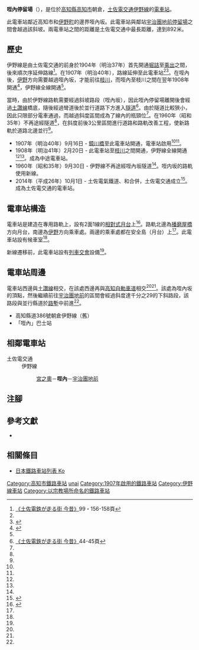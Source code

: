 {{NoteTA |G1=Railway |G2=Transport}}
{{Infobox station
|公司色 = #3399cc
|站名 = 咥內
|圖片 = Konai stop from Dosan line.jpg
|圖片說明 = [[土讚線|土讚線]]列車望向咥內停留場
|日文原名 = 咥内
|平假名 = こうない
|羅馬拼音 = Konai
|副站名 = 
|所在地 = {{JPN}}[[高知縣|高知縣]][[高知市|高知市]]朝倉
|座標 = {{coord|33|33|8.4|N|133|28|13.76|E|type:railwaystation_region:JP-24|display=inline,title}}
|車站構造 = [[地面車站|地面車站]]
|月台配置 = 2面1線
|啟用年月日 = 1907年（明治40年）9月16日
|廢站年月日 = 
|乘客人數 = 
|上下車人次 = 
|統計年度 = 
|轉車 = 
|全寬備註 = 
|adjacent = {{Adjacent stations|system=土佐電交通|line=伊野線|left=宮之奧|right=宇治團地前|note-left=0.5km|note-mid=距離[[播磨屋橋停留場|播磨屋橋]]7.3km|note-right=0.9km}}
}}
'''咥內停留場'''（{{jpn|j=咥内停留場|hg=こうないていりゅうじょう|rm=Konai teiryūjō|f=y}}），是位於[[高知縣|高知縣]][[高知市|高知市]]朝倉，[[土佐電交通|土佐電交通]][[伊野線|伊野線]]的[[電車站|電車站]]。

此電車站鄰近高知市和[[伊野町|伊野町]]的邊界咥內坂。此電車站與鄰站[[宇治團地前停留場|宇治團地前停留場]]之間會越過該斜坡。兩電車站之間的距離是土佐電交通中最長距離，達到892米。

== 歷史 ==
伊野線是由土佐電交通的前身{{Translink|ja|土佐電気鉄道|土佐電氣鐵道}}於1904年（明治37年）首先開通[[堀詰停留場|堀詰]]至[[運動場通停留場|乘出]]之間，後來順次序延伸路線<ref name=konjaku2>[[#konjaku|《土佐電鉄が走る街 今昔》]]99・156-158頁</ref>。在1907年（明治40年），路線延伸至此電車站<ref name=konjaku2/><ref name=chizu60>{{Cite book|author=[[今尾惠介|今尾惠介]]（監修） |title={{Translink|ja|日本鉄道旅行地図帳|日本鐵道旅行地圖帳}} |publisher=[[新潮社|新潮社]] |volume=11 中国四国 |year=2009 |isbn=978-4-10-790029-6 |page=60|language=ja}}</ref>。在咥內後，[[伊野停留場|伊野]]方向需要越過咥內坂，才能前往[[枝川停留場|枝川]]，而咥內至枝川之間在翌年1908年開通<ref name=jijo>{{Cite book|author=川島令三 |authorlink=川島令三 |title={{Translink|ja|全国鉄道事情大研究|全國鐵道事情大研究}} |year=2007 |publisher={{Translink|ja|草思社}} |isbn=978-4-7942-1615-1 |volume=四国篇 |pages=280-289|language=ja}}</ref>，伊野線全線開通<ref name=konjaku2/>。

當時，由於伊野線路軌需要經過斜坡路段（咥內坂），因此咥內停留場離開後會經過[[土讚線|土讚線]]橋底，隨後經過彎道後於並行道路下方進入[[隧道|隧道]]<ref name=konjaku>[[#konjaku|《土佐電鉄が走る街 今昔》]]44-45頁</ref>。由於隧道比較狹小，因此只限部分電車通過，而越過斜度區間成為了線內的瓶頸位<ref name=konjaku/>。在1960年（昭和35年）不再途經隧道<ref name=konjaku2/>，在斜度前後3公里區間進行道路和路軌改善工程，使新路軌於道路北邊並行<ref name=konjaku/>。
* 1907年（明治40年）9月16日 - [[鏡川橋停留場|鏡川橋]]至此電車站開通，{{Translink|ja|土佐電気鉄道|土佐電氣鐵道}}電車站啟用<ref name=konjaku2/><ref name=chizu60/>。
* 1908年（明治41年）2月20日 - 此電車站至[[枝川停留場|枝川]]之間開通，伊野線全線開通<ref name=konjaku2/><ref name=chizu60/>。成為中途電車站。
* 1960年（昭和35年）9月30日 - 伊野線不再途經咥內坂隧道<ref name=konjaku2/>。咥内坂的路軌使用新線。
* 2014年（平成26年）10月1日 - 土佐電氣鐵道、{{Translink|ja|高知県交通|高知縣交通}}和{{Translink|ja|土佐電ドリームサービス|土佐電Dream Service}}合併，土佐電交通成立<ref>{{Cite news |title=とさでん交通：「再出発」 「便利な市民の足に」高知で設立式 新デザインの車両披露 |newspaper=[[毎日新聞|毎日新聞]] |date=2014-10-02 |author=上野宏人 |publisher=毎日新聞社|language=ja}}</ref>。成為土佐電交通的電車站。

== 電車站構造 ==
電車站是建造在專用路軌上，設有2面1線的[[相對式月台|相對式月台]]上<ref name=line>{{Cite book|author=川島令三 |authorlink=川島令三 |title=四国・九州ライン 全線・全駅・全配線 |year=2013 |publisher=[[講談社|講談社]] |series=【図説】 日本の鉄道 |isbn=978-4-06-295161-6 |volume=第2巻 四国西部エリア |pages=43・94頁|language=ja}}</ref>。路軌北邊為[[播磨屋橋停留場|播磨屋橋]]方向月台，南邊為[[伊野停留場|伊野]]方向乘車處。兩邊的乘車處都在安全島（月台）上<ref name=line/>。此電車站設有候車室<ref name=jijo/>。

新線遷移前，此電車站設有[[列車交會|列車交會]]設備<ref name=konjaku/>。

== 電車站周邊 ==
電車站西邊與[[土讚線|土讚線]]相交，在該處西邊再與[[高知自動車道|高知自動車道]]相交<ref name=jijo/><ref name=line/>。該處為咥內坂的頂點，然後繼續前往[[宇治團地前停留場|宇治團地前]]的區間會經過斜度達千分之29的下斜路段，該路段與並行縣道於[[路塹|路塹]]中前進<ref name=jijo/>。
* 高知縣道386號朝倉伊野線（舊{{Translink|ja|国道33号|國道33號 (日本)|國道33號}}）
* 「咥內」巴士站

== 相鄰電車站 ==
; 土佐電交通
: 伊野線
:: [[宮之奧停留場|宮之奧]]－'''咥內'''－[[宇治團地前停留場|宇治團地前]]
== 注腳 ==
{{Reflist}}
== 參考文獻 ==
* {{Cite book|author=土佐電鉄の電車とまちを愛する会 |title=土佐電鉄が走る街 今昔 |year=2006 |publisher=[[JTB出版|JTB出版]] |series=JTB Can Books |isbn=4-533-06411-6|language=ja |ref=konjaku}}
== 相關條目 ==
* [[日本鐵路車站列表_Ko|日本鐵路車站列表 Ko]]
{{伊野線}}
{{DEFAULTSORT:Konai}}
[[Category:高知市鐵路車站|Category:高知市鐵路車站]]
[[Category:日本鐵路車站_Ko|unai]]
[[Category:1907年啟用的鐵路車站|Category:1907年啟用的鐵路車站]]
[[Category:伊野線車站|Category:伊野線車站]]
[[Category:以宗教場所命名的鐵路車站|Category:以宗教場所命名的鐵路車站]]
